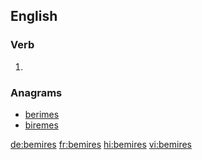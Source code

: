 ==English==

===Verb===
{{head|en|verb form}}

# {{en-third-person singular of|bemire}}

===Anagrams===
* [[berimes#English|berimes]]
* [[biremes#English|biremes]]

[[de:bemires]]
[[fr:bemires]]
[[hi:bemires]]
[[vi:bemires]]